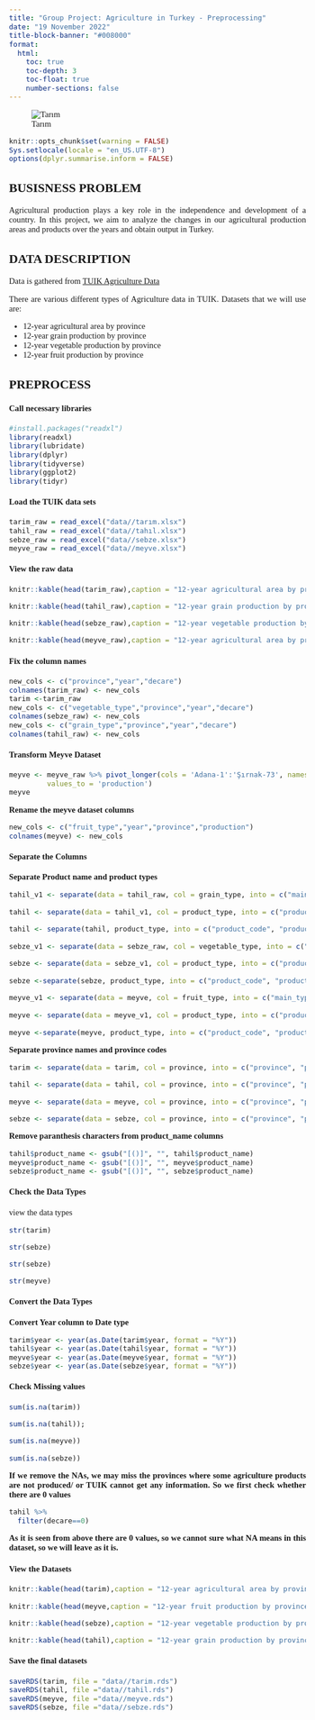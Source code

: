```yaml
---
title: "Group Project: Agriculture in Turkey - Preprocessing"
date: "19 November 2022"
title-block-banner: "#008000"
format:
  html:
    toc: true
    toc-depth: 3
    toc-float: true
    number-sections: false
---
```


![Tarım](tarim.jpg)

```{=html}
<style>
    body { 
    font-family: Calibri;
    text-align: justify;
    font-size: 11pt;
    div.hidecode + pre {display: none}
    }
</style>
```
::: hidecode
```r
knitr::opts_chunk$set(warning = FALSE)
Sys.setlocale(locale = "en_US.UTF-8")
options(dplyr.summarise.inform = FALSE)
```
:::

## BUSISNESS PROBLEM 

Agricultural production plays a key role in the independence and development of a country. In this project, we aim to analyze the changes in our agricultural production areas and products over the years and obtain output in Turkey.

## DATA DESCRIPTION 

Data is gathered from [TUIK Agriculture Data](https://data.tuik.gov.tr/Kategori/GetKategori?p=tarim-111&dil=2)

There are various different types of Agriculture data in TUIK. Datasets that we will use are:

* 12-year agricultural area by province
* 12-year grain production by province
* 12-year vegetable production by province
* 12-year fruit production by province

## PREPROCESS

#### Call necessary libraries

```r
#install.packages("readxl")
library(readxl)
library(lubridate)
library(dplyr)
library(tidyverse)
library(ggplot2)
library(tidyr)
```

#### Load the TUIK data sets

```r
tarim_raw = read_excel("data//tarım.xlsx")
tahil_raw = read_excel("data//tahıl.xlsx")
sebze_raw = read_excel("data//sebze.xlsx")
meyve_raw = read_excel("data//meyve.xlsx")
```


#### View the raw data

```r
knitr::kable(head(tarim_raw),caption = "12-year agricultural area by province")
```

```r
knitr::kable(head(tahil_raw),caption = "12-year grain production by province")
```

```r
knitr::kable(head(sebze_raw),caption = "12-year vegetable production by province")
```

```r
knitr::kable(head(meyve_raw),caption = "12-year agricultural area by province")
```

#### Fix the column names

```r
new_cols <- c("province","year","decare")
colnames(tarim_raw) <- new_cols
tarim <-tarim_raw
new_cols <- c("vegetable_type","province","year","decare")
colnames(sebze_raw) <- new_cols
new_cols <- c("grain_type","province","year","decare")
colnames(tahil_raw) <- new_cols
```

#### Transform Meyve Dataset

```r
meyve <- meyve_raw %>% pivot_longer(cols = 'Adana-1':'Şırnak-73', names_to = 'province',
         values_to = 'production') 
meyve
```
**Rename the meyve dataset columns**

```r
new_cols <- c("fruit_type","year","province","production")
colnames(meyve) <- new_cols
```

#### Separate the Columns

**Separate Product name and product types**
```r
tahil_v1 <- separate(data = tahil_raw, col = grain_type, into = c("main_type", "product_type"), sep = " ve ")

tahil <- separate(data = tahil_v1, col = product_type, into = c("product_type", "unit"), sep = "-")

tahil <- separate(tahil, product_type, into = c("product_code", "product_name"), sep = "^\\S*\\K\\s+")

sebze_v1 <- separate(data = sebze_raw, col = vegetable_type, into = c("main_type", "product_type"), sep = " ve ")

sebze <- separate(data = sebze_v1, col = product_type, into = c("product_type", "unit"), sep = "-")

sebze <-separate(sebze, product_type, into = c("product_code", "product_name"), sep = "^\\S*\\K\\s+")

meyve_v1 <- separate(data = meyve, col = fruit_type, into = c("main_type", "product_type"), sep = " ve ")

meyve <- separate(data = meyve_v1, col = product_type, into = c("product_type", "unit"), sep = "-")

meyve <-separate(meyve, product_type, into = c("product_code", "product_name"), sep = "^\\S*\\K\\s+")

```

**Separate province names and province codes**

```r

tarim <- separate(data = tarim, col = province, into = c("province", "province_code"), sep = "-")

tahil <- separate(data = tahil, col = province, into = c("province", "province_code"), sep = "-")

meyve <- separate(data = meyve, col = province, into = c("province", "province_code"), sep = "-")

sebze <- separate(data = sebze, col = province, into = c("province", "province_code"), sep = "-")
```

**Remove paranthesis characters from product_name columns**

```r

tahil$product_name <- gsub("[()]", "", tahil$product_name)
meyve$product_name <- gsub("[()]", "", meyve$product_name)
sebze$product_name <- gsub("[()]", "", sebze$product_name)

```

#### Check the Data Types

view the data types
```r
str(tarim)

```
```r
str(sebze)
```

```r
str(sebze)

```

```r
str(meyve)

```

#### Convert the Data Types

**Convert Year column to Date type**

```r
tarim$year <- year(as.Date(tarim$year, format = "%Y"))
tahil$year <- year(as.Date(tahil$year, format = "%Y"))
meyve$year <- year(as.Date(meyve$year, format = "%Y"))
sebze$year <- year(as.Date(sebze$year, format = "%Y"))
```

#### Check Missing values

```r
sum(is.na(tarim))
```
```r
sum(is.na(tahil));
```
```r
sum(is.na(meyve))
```
```r
sum(is.na(sebze))
```
**If we remove the NAs, we may miss the provinces where some agriculture products are not produced/ or TUIK cannot get any information. So we first check whether there are 0 values**

```r
tahil %>%
  filter(decare==0)
```
**As it is seen from above there are 0 values, so we cannot sure what NA means in this dataset, so we will leave as it is.**


#### View the Datasets

```r
knitr::kable(head(tarim),caption = "12-year agricultural area by province")
```

```r
knitr::kable(head(meyve,caption = "12-year fruit production by province"))
```


```r
knitr::kable(head(sebze),caption = "12-year vegetable production by province")
```

```r
knitr::kable(head(tahil),caption = "12-year grain production by province")
```
#### Save the final datasets

```r
saveRDS(tarim, file = "data//tarim.rds")
saveRDS(tahil, file ="data//tahil.rds")
saveRDS(meyve, file ="data//meyve.rds")
saveRDS(sebze, file ="data//sebze.rds")

```
